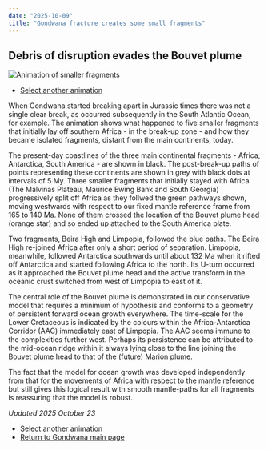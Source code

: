 ```yaml
---
date: "2025-10-09"
title: "Gondwana fracture creates some small fragments"
---
```


## Debris of disruption evades the Bouvet plume

![Animation of smaller fragments](./assets/shun-1.gif)

* [Select another animation](../animations)

When Gondwana started breaking apart in Jurassic times there was not a single clear break, as occurred subsequently in the South Atlantic Ocean, for example.  The animation shows what happened to five smaller fragments that initially lay off southern Africa - in the break-up zone - and how they became isolated fragments, distant from the main continents, today.

The present-day coastlines of the three main continental fragments - Africa, Antarctica, South America - are shown in black. The post-break-up paths of points representing these continents are shown in grey with black dots at intervals of 5 My.  Three smaller fragments that initially stayed with Africa (The Malvinas Plateau, Maurice Ewing Bank and South Georgia) progressively split off Africa as they follwed the green pathways shown, moving westwards with respect to our fixed mantle reference frame from 165 to 140 Ma.  None of them crossed the location of the Bouvet plume head (orange star) and so ended up attached to the South America plate.

Two fragments, Beira High and Limpopia, followed the blue paths.  The Beira High re-joined Africa after only a short period of separation.  Limpopia, meanwhile, followed Antarctica southwards until about 132 Ma when it rifted off Antarctica and started following Africa to the north. Its U-turn occurred as it approached the Bouvet plume head and the active transform in the oceanic crust switched from west of Limpopia to east of it.

The central role of the Bouvet plume is demonstrated in our conservative model that requires a minimum of hypothesis and conforms to a geometry of persistent forward ocean growth everywhere.  The time-scale for the Lower Cretaceous is indicated by the colours within the Africa-Antarctica Corridor (AAC) immediately east of Limpopia. The AAC seems immune to the complexities further west.  Perhaps its persistence can be attributed to the mid-ocean ridge within it always lying close to the line joining the Bouvet plume head to that of the (future) Marion plume.

The fact that the model for ocean growth was developed independently from that for the movements of Africa with respect to the mantle reference but still gives this logical result with smooth mantle-paths for all fragments is reassuring that the model is robust.

*Updated 2025 October 23*

* [Select another animation](../animations)
* [Return to Gondwana main page](../../gondwana)

